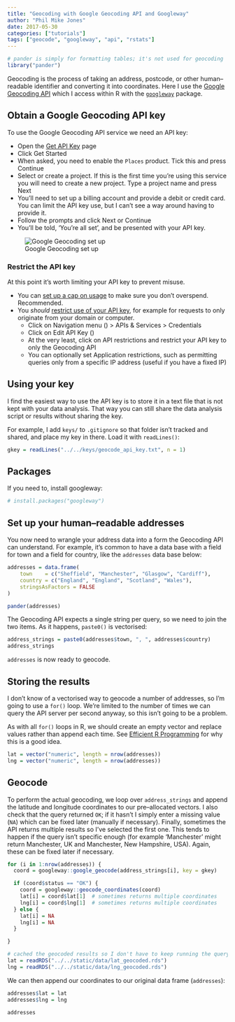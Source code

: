 ```yaml
---
title: "Geocoding with Google Geocoding API and Googleway"
author: "Phil Mike Jones"
date: 2017-05-30
categories: ["tutorials"]
tags: ["geocode", "googleway", "api", "rstats"]
---
```


```r
# pander is simply for formatting tables; it's not used for geocoding
library("pander")
```


Geocoding is the process of taking an address, postcode, or other human--readable identifier and converting it into coordinates.
Here I use the [Google Geocoding API](https://developers.google.com/maps/documentation/geocoding/intro) which I access within R with the [`googleway`](https://cran.r-project.org/package=googleway) package.

<!--more-->


## Obtain a Google Geocoding API key

To use the Google Geocoding API service we need an API key:

- Open the [Get API Key](https://developers.google.com/maps/documentation/geocoding/get-api-key) page
- Click Get Started
- When asked, you need to enable the `Places` product. Tick this and press Continue
- Select or create a project. If this is the first time you're using this service you will need to create a new project. Type a project name and press Next
- You'll need to set up a billing account and provide a debit or credit card. You can limit the API key use, but I can't see a way around having to provide it.
- Follow the prompts and click Next or Continue
- You'll be told, 'You're all set', and be presented with your API key.

![Google Geocoding set up](../../img/enable-geocoding-platform.png)

### Restrict the API key

At this point it's worth limiting your API key to prevent misuse.

- You can [set up a cap on usage](https://cloud.google.com/apis/docs/capping-api-usage) to make sure you don't overspend. Recommended.
- You *should* [restrict use of your API key](https://cloud.google.com/docs/authentication/api-keys?hl=en-GB#api_key_restrictions), for example for requests to only originate from your domain or computer.
    - Click on Navigation menu (<i class="fa fa-bars"></i>) > APIs & Services > Credentials
    - Click on Edit API Key (<i class="fa fa-edit"></i>)
    - At the very least, click on API restrictions and restrict your API key to only the Geocoding API
    - You can optionally set Application restrictions, such as permitting queries only from a specific IP address (useful if you have a fixed IP)


## Using your key

I find the easiest way to use the API key is to store it in a text file that is not kept with your data analysis.
That way you can still share the data analysis script or results without sharing the key.

For example, I add `keys/` to `.gitignore` so that folder isn't tracked and shared, and place my key in there.
Load it with `readLines()`:

```r
gkey = readLines("../../keys/geocode_api_key.txt", n = 1)
```


## Packages

If you need to, install googleway:

```r
# install.packages("googleway")
```




## Set up your human--readable addresses

You now need to wrangle your address data into a form the Geocoding API can understand.
For example, it's common to have a data base with a field for town and a field for country, like the `addresses` data base below:

```r
addresses = data.frame(
    town    = c("Sheffield", "Manchester", "Glasgow", "Cardiff"),
    country = c("England", "England", "Scotland", "Wales"),
    stringsAsFactors = FALSE
)

pander(addresses)
```

The Geocoding API expects a single string per query, so we need to join the two items.
As it happens, `paste0()` is vectorised:

```r
address_strings = paste0(addresses$town, ", ", addresses$country)
address_strings
```

`addresses` is now ready to geocode.


## Storing the results

I don't know of a vectorised way to geocode a number of addresses, so I'm going to use a `for()` loop.
We're limited to the number of times we can query the API server per second anyway, so this isn't going to be a problem.

As with all `for()` loops in R, we should create an empty vector and replace values rather than append each time.
See [Efficient R Programming ](https://csgillespie.github.io/efficientR/programming.html#memory-allocation) for why this is a good idea.

```r
lat = vector("numeric", length = nrow(addresses))
lng = vector("numeric", length = nrow(addresses))
```


## Geocode

To perform the actual geocoding, we loop over `address_strings` and append the latitude and longitude coordinates to our pre--allocated vectors.
I also check that the query returned `OK`; if it hasn't I simply enter a missing value (`NA`) which can be fixed later (manually if necessary).
Finally, sometimes the API returns multiple results so I've selected the first one.
This tends to happen if the query isn't specific enough (for example 'Manchester' might return Manchester, UK and Manchester, New Hampshire, USA).
Again, these can be fixed later if necessary.

```r
for (i in 1:nrow(addresses)) {
  coord = googleway::google_geocode(address_strings[i], key = gkey)

  if (coord$status == "OK") {
    coord = googleway::geocode_coordinates(coord)
    lat[i] = coord$lat[1]  # sometimes returns multiple coordinates
    lng[i] = coord$lng[1]  # sometimes returns multiple coordinates
  } else {
    lat[i] = NA
    lng[i] = NA
  }

}
```

```r
# cached the geocoded results so I don't have to keep running the query
lat = readRDS("../../static/data/lat_geocoded.rds")
lng = readRDS("../../static/data/lng_geocoded.rds")
```

We can then append our coordinates to our original data frame (`addresses`):

```r
addresses$lat = lat
addresses$lng = lng

addresses
```
